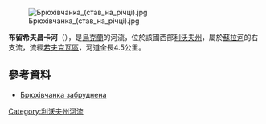 [[Image:Брюхівчанка_(став_на_річці).jpg|right]]

'''布留希夫昌卡河'''（{{lang-uk|Брюхівчанка}}），是[[烏克蘭|烏克蘭]]的河流，位於該國西部[[利沃夫州|利沃夫州]]，屬於[[蘇拉河_(第聶伯河支流)|蘇拉河]]的右支流，流經[[若夫克瓦區|若夫克瓦區]]，河道全長4.5公里。

==參考資料==
* [https://web.archive.org/web/20140429194050/http://www.bryuhovychi.com/index.php?option=com_content&view=article&id=1326:obesity-rates-keep-rising-troubling-health-officials&catid=106:sample-sports-news&Itemid=618 Брюхівчанка забруднена]

{{DEFAULTSORT:Брюхівчанка}}
[[Category:利沃夫州河流|Category:利沃夫州河流]]


{{Ukraine-river-stub}}